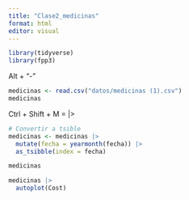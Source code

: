 ```yaml
---
title: "Clase2_medicinas"
format: html
editor: visual
---
```


```r
library(tidyverse)
library(fpp3)
```

Alt + "-"
```r
medicinas <- read.csv("datos/medicinas (1).csv")
medicinas

```


Ctrl + Shift + M = |> 

```r
# Convertir a tsible
medicinas <- medicinas |> 
  mutate(fecha = yearmonth(fecha)) |> 
  as_tsibble(index = fecha)

medicinas
```

```r
medicinas |> 
  autoplot(Cost)
```









